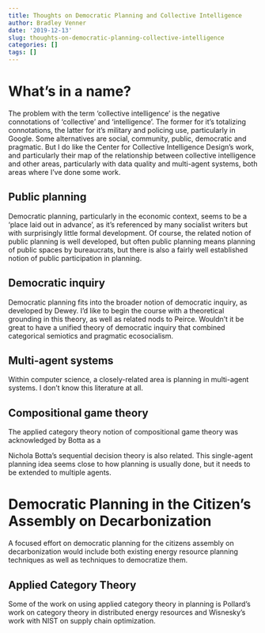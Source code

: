 ```yaml
---
title: Thoughts on Democratic Planning and Collective Intelligence
author: Bradley Venner
date: '2019-12-13'
slug: thoughts-on-democratic-planning-collective-intelligence
categories: []
tags: []
---
```

# What's in a name?

The problem with the term 'collective intelligence' is the negative connotations of 'collective' and 'intelligence'.  The former for it's totalizing connotations, the latter for it's military and policing use, particularly in Google.  Some alternatives are social, community, public, democratic and pragmatic.  But I do like the Center for Collective Intelligence Design's work, and particularly their map of the relationship between collective intelligence and other areas, particularly with data quality and multi-agent systems, both areas where I've done some work.  

## Public planning
Democratic planning, particularly in the economic context, seems to be a 'place laid out in advance', as it's referenced by many socialist writers but with surprisingly little formal development.  Of course, the related notion of public planning is well developed, but often public planning means planning of public spaces by bureaucrats, but there is also a fairly well established notion of public participation in planning.

## Democratic inquiry
Democratic planning fits into the broader notion of democratic inquiry, as developed by Dewey.  I'd like to begin the course with a theoretical grounding in this theory, as well as related nods to Peirce.  Wouldn't it be great to have a unified theory of democratic inquiry that combined categorical semiotics and pragmatic ecosocialism.

## Multi-agent systems
Within computer science, a closely-related area is planning in multi-agent systems.  I don't know this literature at all.  

## Compositional game theory
The applied category theory notion of compositional game theory was acknowledged by Botta as a

Nichola Botta's sequential decision theory is also related. This single-agent planning idea seems close to how planning is usually done, but it needs to be extended to multiple agents.

# Democratic Planning in the Citizen's Assembly on Decarbonization

A focused effort on democratic planning for the citizens assembly on decarbonization would include both existing energy resource planning techniques as well as techniques to democratize them.   

## Applied Category Theory

Some of the work on using applied category theory in planning is Pollard's work on category theory in distributed energy resources and Wisnesky's work with NIST on supply chain optimization.  
